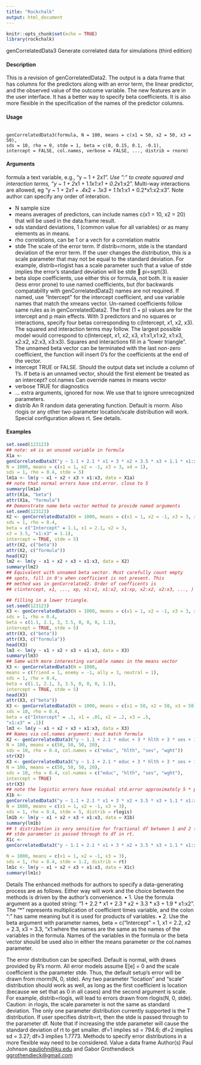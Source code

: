 ```yaml
---
title: "Rockchalk"
output: html_document
---
```


```r
knitr::opts_chunk$set(echo = TRUE)
library(rockchalk)
```

genCorrelatedData3 Generate correlated data for simulations (third edition)

#### Description

This is a revision of genCorrelatedData2. The output is a data frame that has columns for the
predictors along with an error term, the linear predictor, and the observed value of the outcome
variable. The new features are in the user interface. It has a better way to specify beta coefficients.
It is also more flexible in the specification of the names of the predictor columns.

#### Usage

<pre><code>
genCorrelatedData3(formula, N = 100, means = c(x1 = 50, x2 = 50, x3 = 50),
sds = 10, rho = 0, stde = 1, beta = c(0, 0.15, 0.1, -0.1),
intercept = FALSE, col.names, verbose = FALSE, ..., distrib = rnorm)
</code></pre>

#### Arguments
formula a text variable, e.g., "y ~ 1 + 2*x1". Use ":" to create squared and interaction terms, "y ~ 1 + 2*x1 + 1.1*x1:x1 + 0.2*x1:x2". Multi-way interactions are allowed, eg "y ~ 1 + 2*x1 + .4*x2 + .1*x3 + 1.1*x1:x1 + 0.2*x1:x2:x3".
Note author can specify any order of interation.

* N sample size
* means averages of predictors, can include names c(x1 = 10, x2 = 20) that will be used
in the data.frame result.
* sds standard deviations, 1 (common value for all variables) or as many elements as
in means.
* rho correlations, can be 1 or a vech for a correlation matrix
* stde The scale of the error term. If distrib=rnorm, stde is the standard deviation of
the error term. If the user changes the distribution, this is a scale parameter that
may not be equal to the standard deviation. For example, distrib=rlogist has
a scale parameter such that a value of stde implies the error’s standard deviation
will be stde  pi=sqrt(3).
* beta slope coefficients, use either this or formula, not both. It is easier (less error
prone) to use named coefficients, but (for backwards compatability with
genCorrelatedData2) names are not required. If named, use "Intercept" for
the intercept coefficient, and use variable names that match the xmeans vector.
Un-named coefficients follow same rules as in genCorrelatedData2. The first
(1 + p) values are for the intercept and p main effects. With 3 predictors and no
squares or interactions, specify four betas corresponding to c(Intercept, x1, x2, x3).
The squared and interaction terms may follow. The largest possible model would
correspond to c(Intercept, x1, x2, x3, x1:x1,x1:x2, x1:x3, x2:x2, x2:x3, x3:x3).
Squares and interactions fill in a "lower triangle". The unnamed beta vector can
be terminated with the last non-zero coefficient, the function will insert 0’s for
the coefficients at the end of the vector.
* intercept TRUE or FALSE. Should the output data set include a column of 1’s. If beta is
an unnamed vector, should the first element be treated as an intercept?
col.names Can override names in means vector
* verbose TRUE for diagnostics
* ... extra arguments, ignored for now. We use that to ignore unrecognized parameters.
* distrib An R random data generating function. Default is rnorm. Also rlogis or any
other two-parameter location/scale distribution will work. Special configuration
allows rt. See details.

#### Examples

```r
set.seed(123123)
## note: x4 is an unused variable in formula
X1a <-
genCorrelatedData3("y ~ 1.1 + 2.1 * x1 + 3 * x2 + 3.5 * x3 + 1.1 * x1:x3",
N = 1000, means = c(x1 = 1, x2 = -1, x3 = 3, x4 = 1),
sds = 1, rho = 0.4, stde = 5)
lm1a <- lm(y ~ x1 + x2 + x3 + x1:x3, data = X1a)
## note that normal errors have std.error. close to 5
summary(lm1a)
attr(X1a, "beta")
attr(X1a, "formula")
## Demonstrate name beta vector method to provide named arguments
set.seed(123123)
X2 <- genCorrelatedData3(N = 1000, means = c(x1 = 1, x2 = -1, x3 = 3, x4 = 1),
sds = 1, rho = 0.4,
beta = c("Intercept" = 1.1, x1 = 2.1, x2 = 3,
x3 = 3.5, "x1:x3" = 1.1),
intercept = TRUE, stde = 5)
attr(X2, c("beta"))
attr(X2, c("formula"))
head(X2)
lm2 <- lm(y ~ x1 + x2 + x3 + x1:x3, data = X2)
summary(lm2)
## Equivalent with unnamed beta vector. Must carefully count empty
## spots, fill in 0's when coefficient is not present. This
## method was in genCorrelated2. Order of coefficents is
## c(intercept, x1, ..., xp, x1:x1, x1:x2, x1:xp, x2:x2, x2:x3, ..., )
```

```r
## filling in a lower triangle.
set.seed(123123)
X3 <- genCorrelatedData3(N = 1000, means = c(x1 = 1, x2 = -1, x3 = 3, x4 = 1),
sds = 1, rho = 0.4,
beta = c(1.1, 2.1, 3, 3.5, 0, 0, 0, 1.1),
intercept = TRUE, stde = 5)
attr(X3, c("beta"))
attr(X3, c("formula"))
head(X3)
lm3 <- lm(y ~ x1 + x2 + x3 + x1:x3, data = X3)
summary(lm3)
## Same with more interesting variable names in the means vector
X3 <- genCorrelatedData3(N = 1000,
means = c(friend = 1, enemy = -1, ally = 3, neutral = 1),
sds = 1, rho = 0.4,
beta = c(1.1, 2.1, 3, 3.5, 0, 0, 0, 1.1),
intercept = TRUE, stde = 5)
head(X3)
attr(X3, c("beta"))
X3 <- genCorrelatedData3(N = 1000, means = c(x1 = 50, x2 = 50, x3 = 50),
sds = 10, rho = 0.4,
beta = c("Intercept" = .1, x1 = .01, x2 = .2, x3 = .5,
"x1:x3" = .1))
lm3 <- lm(y ~ x1 + x2 + x3 + x1:x3, data = X3)
## Names via col.names argument: must match formula
X2 <- genCorrelatedData3("y ~ 1.1 + 2.1 * educ + 3 * hlth + 3 * ses + 1.1 * educ:ses",
N = 100, means = c(50, 50, 50, 20),
sds = 10, rho = 0.4, col.names = c("educ", "hlth", "ses", "wght"))
str(X2)
X3 <- genCorrelatedData3("y ~ 1.1 + 2.1 * educ + 3 * hlth + 3 * ses + 1.1 * educ:ses",
N = 100, means = c(50, 50, 50, 20),
sds = 10, rho = 0.4, col.names = c("educ", "hlth", "ses", "wght"),
intercept = TRUE)
str(X3)
## note the logistic errors have residual std.error approximately 5 * pi/sqrt(3)
X1b <-
genCorrelatedData3("y ~ 1.1 + 2.1 * x1 + 3 * x2 + 3.5 * x3 + 1.1 * x1:x3",
N = 1000, means = c(x1 = 1, x2 = -1, x3 = 3),
sds = 1, rho = 0.4, stde = 5, distrib = rlogis)
lm1b <- lm(y ~ x1 + x2 + x3 + x1:x3, data = X1b)
summary(lm1b)
## t distribution is very sensitive for fractional df between 1 and 2 (recall
## stde parameter is passed through to df in rt.
X1c <-
genCorrelatedData3("y ~ 1.1 + 2.1 * x1 + 3 * x2 + 3.5 * x3 + 1.1 * x1:x3",

N = 1000, means = c(x1 = 1, x2 = -1, x3 = 3),
sds = 1, rho = 0.4, stde = 1.2, distrib = rt)
lm1c <- lm(y ~ x1 + x2 + x3 + x1:x3, data = X1c)
summary(lm1c)

```


Details
The enhanced methods for authors to specify a data-generating process are as follows. Either way
will work and the choice between the methods is driven by the author’s convenience.
• 1. Use the formula argument as a quoted string: "1 + 2.2 * x1 + 2.3 * x2 + 3.3 * x3 + 1.9 * x1:x2".
The "*" represents multiplication of coefficient times variable, and the colon ":" has same
meaning but it is used for products of variables.
• 2. Use the beta argument with parameter names, beta = c("Intercept" = 1, x1 = 2.2, x2 = 2.3, x3 = 3.3, "x1:where the names are the same as the names of the variables in the formula. Names of the variables
in the formula or the beta vector should be used also in either the means parameter or
the col.names parameter.

The error distribution can be specified. Default is normal, with draws provided by R’s rnorm. All
error models assume E[e] = 0 and the scale coefficient is the parameter stde. Thus, the default
setup’s error will be drawn from rnorm(N, 0, stde). Any two parameter "location" and "scale"
distribution should work as well, as long as the first coefficient is location (because we set that
as 0 in all cases) and the second argument is scale. For example, distrib=rlogis, will lead to
errors drawn from rlogis(N, 0, stde). Caution: in rlogis, the scale parameter is not the same as
standard deviation.
The only one parameter distribution currently supported is the T distribution. If user specifies
distrib=rt, then the stde is passed through to the parameter df. Note that if increasing the stde
parameter will cause the standard deviation of rt to get smaller. df=1 implies sd = 794.6; df=2
implies sd = 3.27; df=3 implies 1.7773.
Methods to specify error distributions in a more flexible way need to be considered.
Value
a data frame
Author(s)
Paul Johnson <pauljohn@ku.edu> and Gabor Grothendieck <ggrothendieck@gmail.com>
